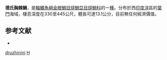 {{Speciesbox
| name = 德氏胸棘鯛
| image = 
| image_width = 
| status = NE
| status_system = IUCN3.1
| genus = Hoplostethus
| species = druzhinini
| authority = [[Kotlyar|Kotlyar]], 1986
| synonyms = 
}}
'''德氏胸棘鯛'''，是[[輻鰭魚綱|輻鰭魚綱]][[金眼鯛目|金眼鯛目]][[燧鯛亞目|燧鯛亞目]][[燧鯛科|燧鯛科]]的一[[種|種]]。分布於西[[印度洋|印度洋]]區的[[葉門|葉門]]海域，棲息深度在330至445公尺，體長可達13.1公分，目前無任何經濟價值。

==参考文献==
*{{FishBase_species|genus=Hoplostethus|species=druzhinini|year=2011|month=12}}
{{Taxonbar|from=Q2281314}}

[[Category:胸棘鯛屬|druzhinini]]
[[Category:1986年描述的魚類|H]]